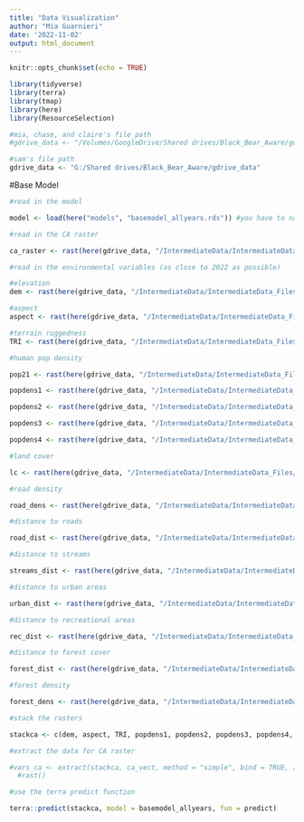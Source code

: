 ```yaml
---
title: "Data Visualization"
author: "Mia Guarnieri"
date: '2022-11-02'
output: html_document
---
```


```r
knitr::opts_chunk$set(echo = TRUE)

library(tidyverse)
library(terra)
library(tmap)
library(here)
library(ResourceSelection)

#mia, chase, and claire's file path
#gdrive_data <- "/Volumes/GoogleDrive/Shared drives/Black_Bear_Aware/gdrive_data"

#sam's file path
gdrive_data <- "G:/Shared drives/Black_Bear_Aware/gdrive_data"

```

#Base Model


```r
#read in the model

model <- load(here("models", "basemodel_allyears.rds")) #you have to name the object "model or it will not read in right

#read in the CA raster

ca_raster <- rast(here(gdrive_data, "/IntermediateData/IntermediateData_Files/CARaster_Tiger_Formatted/formattedcaraster.tif"))

#read in the environmental variables (as close to 2022 as possible)

#elevation
dem <- rast(here(gdrive_data, "/IntermediateData/IntermediateData_Files/model_ready/elevation/dem_formatted.tif"))

#aspect
aspect <- rast(here(gdrive_data, "/IntermediateData/IntermediateData_Files/model_ready/aspect/aspect.tif"))

#terrain ruggedness
TRI <- rast(here(gdrive_data, "/IntermediateData/IntermediateData_Files/model_ready/terrain_ruggedness/terrain_ruggedness.tif"))

#human pop density

pop21 <- rast(here(gdrive_data, "/IntermediateData/IntermediateData_Files/model_ready/population_density/pop_den_2021_mask.tif"))

popdens1 <- rast(here(gdrive_data, "/IntermediateData/IntermediateData_Files/model_ready/population_density/pop_den_2021_mask.tif"), lyrs = 1)

popdens2 <- rast(here(gdrive_data, "/IntermediateData/IntermediateData_Files/model_ready/population_density/pop_den_2021_mask.tif"), lyrs = 2)

popdens3 <- rast(here(gdrive_data, "/IntermediateData/IntermediateData_Files/model_ready/population_density/pop_den_2021_mask.tif"), lyrs = 3)

popdens4 <- rast(here(gdrive_data, "/IntermediateData/IntermediateData_Files/model_ready/population_density/pop_den_2021_mask.tif"), lyrs = 4)

#land cover

lc <- rast(here(gdrive_data, "/IntermediateData/IntermediateData_Files/model_ready/land_cover/lc19_reclassed.tif"))

#road density

road_dens <- rast(here(gdrive_data, "/IntermediateData/IntermediateData_Files/model_ready/road_density/road_density_ca.tif"))

#distance to roads

road_dist <- rast(here(gdrive_data, "/IntermediateData/IntermediateData_Files/distance_rasters/dist_to_road/model_ready/roads15_ca_distance.tif"))

#distance to streams

streams_dist <- rast(here(gdrive_data, "/IntermediateData/IntermediateData_Files/distance_rasters/dist_to_stream/model_ready/stream17_ca_distance.tif"))

#distance to urban areas

urban_dist <- rast(here(gdrive_data, "/IntermediateData/IntermediateData_Files/distance_rasters/dist_to_urban/model_ready/ua19_ca_distance.tif"))

#distance to recreational areas

rec_dist <- rast(here(gdrive_data, "/IntermediateData/IntermediateData_Files/distance_rasters/dist_to_rec/model_ready/rec_ca_distance.tif"))

#distance to forest cover

forest_dist <- rast(here(gdrive_data, "/IntermediateData/IntermediateData_Files/distance_rasters/dist_to_forest/model_ready/fc19_ca_distance.tif"))

#forest density

forest_dens <- rast(here(gdrive_data, "/IntermediateData/IntermediateData_Files/model_ready/forest_density/forest_dens_2016_mask.tif"))

#stack the rasters

stackca <- c(dem, aspect, TRI, popdens1, popdens2, popdens3, popdens4, lc, road_dens, road_dist, streams_dist, urban_dist, rec_dist, forest_dist, forest_dens)

#extract the data for CA raster

#vars_ca <- extract(stackca, ca_vect, method = "simple", bind = TRUE, ID = TRUE) %>% 
  #rast()

#use the terra predict function

terra::predict(stackca, model = basemodel_allyears, fun = predict)

```


